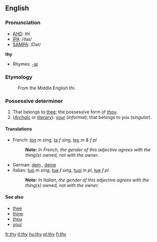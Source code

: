 ==English==

{{rank|use|used|began|253|thy|less|till|next}}

===Pronunciation===
*[[w:AHD|AHD]]: <i>th</i>ī
*[[w:IPA|IPA]]: /ðaɪ/
*[[w:SAMPA|SAMPA]]: /DaI/

'''thy'''
*Rhymes: [[Rhymes:English:-aɪ|-aɪ]]

===Etymology===
:From the Middle English ''thi''.

===Possessive determiner===
#That belongs to [[thee]]; the possessive form of ''[[thou]]''.
#(''[[Archaic]]'' or ''[[literary]]''): [[your]] (''informal''); that belongs to you (''singular'').

====Translations====
*French: [[ton]] ''m sing'', [[ta]] ''f sing'', [[tes]] ''m & f pl''
*:'''Note:''' ''In French, the gender of this adjective agrees with the thing(s) owned, not with the owner.''
*German: [[dein]] {{m}}, [[deine]] {{f}}
*Italian: [[tuo]] ''m sing'', [[tua]] ''f sing'', [[tuoi]] ''m pl'', [[tue]] ''f pl''
*:'''Note:''' ''In Italian, the gender of this adjective agrees with the thing(s) owned, not with the owner.''

====See also====
*[[thee]]
*[[thine]]
*[[thou]]
*[[your]]

[[fr:thy]]
[[it:thy]]
[[hu:thy]]
[[pl:thy]]
[[fi:thy]]